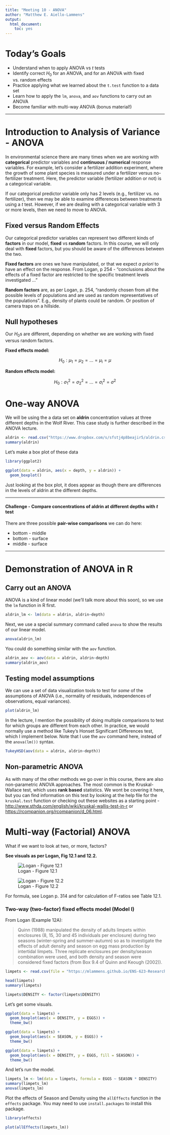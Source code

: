 ```yaml
---
title: "Meeting 10 - ANOVA"
author: "Matthew E. Aiello-Lammens"
output:
  html_document:
    toc: yes
---
```


# Today's Goals

* Understand when to apply ANOVA vs $t$ tests
* Identify correct $H_0$ for an ANOVA, and for an ANOVA with fixed vs. random effects
* Practice applying what we learned about the `t.test` function to a data set
* Learn how to apply the `lm`, `anova`, and `aov` functions to carry out an ANOVA
* Become familiar with multi-way ANOVA (bonus material!)


***

# Introduction to Analysis of Variance - ANOVA

In environmental science there are many times when we are working with **categorical** predictor variables and **continuous / numerical** response variables. 
For example, let's consider a fertilizer addition experiment, where the growth of some plant species is measured under a fertilizer versus no-fertilizer treatment. 
Here, the predictor variable (fertilizer addition or not) is a categorical variable. 

If our categorical predictor variable only has 2 levels (e.g., fertilizer vs. no fertilizer), then we may be able to examine differences between treatments using a $t$ test. 
However, if we are dealing with a categorical variable with 3 or more levels, then we need to move to ANOVA.

## Fixed versus Random Effects

Our categorical predictor variables can represent two different kinds of **factors** in our model, **fixed** vs **random** factors. 
In this course, we will only deal with **fixed** factors, but you should be aware of the differences between the two.

**Fixed factors** are ones we have manipulated, or that we expect *a priori* to have an effect on the response. 
From Logan, p 254 - "conclusions about the effects of a fixed factor are restricted to the specific treatment levels investigated ..."

**Random factors** are, as per Logan, p. 254, "randomly chosen from all the possible levels of populations and are used as random representatives of the populations". 
E.g., density of plants could be random. Or position of camera traps on a hillside.

## Null hypotheses

Our $H_0$s are different, depending on whether we are working with fixed versus random factors.

**Fixed effects model:** 

$$
H_0: \mu_1 = \mu_2 = ... = \mu_i = \mu
$$

**Random effects model:**

$$
H_0: \sigma^2_1 = \sigma^2_2 = ... = \sigma^2_i = \sigma^2 
$$

# One-way ANOVA


We will be using the a data set on **aldrin** concentration values at three different depths in the Wolf River.
This case study is further described in the ANOVA lecture.

```r
aldrin <- read.csv("https://www.dropbox.com/s/sfstj4p8beajir5/aldrin.csv?dl=1")
summary(aldrin)

```

Let's make a box plot of these data

```r
library(ggplot2)

ggplot(data = aldrin, aes(x = depth, y = aldrin)) +
  geom_boxplot()
```

Just looking at the box plot, it does appear as though there are differences in the levels of aldrin at the different depths.

***

#### Challenge - Compare concentrations of aldrin at different depths with *t* test

There are three possible **pair-wise comparisons** we can do here:

* bottom - middle
* bottom - surface
* middle - surface

***

<!---

### bottom - middle comparison

Subset our data set

```r
aldrin_bot_mid = subset(aldrin, depth %in% c("bottom", "middepth"))
```

Perform *t* test

```r
t.test(data = aldrin_bot_mid, aldrin ~ depth)
```

### bottom - surface


```r
aldrin_bot_surf = subset(aldrin, depth %in% c("bottom", "surface"))
t.test(data = aldrin_bot_surf, aldrin ~ depth)
```


### middle - surface

```r
aldrin_mid_surf = subset(aldrin, depth %in% c("middepth", "surface"))
t.test(data = aldrin_mid_surf, aldrin ~ depth)
```


--->


# Demonstration of ANOVA in R

## Carry out an ANOVA

ANOVA is a kind of linear model (we'll talk more about this soon), so we use the `lm` function in R first.

```r
aldrin_lm <- lm(data = aldrin, aldrin~depth)
```

Next, we use a special summary command called `anova` to show the results of our linear model.

```r
anova(aldrin_lm)
```

You could do something similar with the `aov` function. 

```r
aldrin_aov <- aov(data = aldrin, aldrin~depth)
summary(aldrin_aov)
```

## Testing model assumptions

We can use a set of data visualization tools to test for *some* of the assumptions of ANOVA (i.e., normality of residuals, independences of observations, equal variances).

```r
plot(aldrin_lm)
```



In the lecture, I mention the possibility of doing multiple comparisons to test for which groups are different from each other.
In practice, we would normally use a method like Tukey's Honset Significant Differences test, which I implement below. Note that I use the `aov` command here, instead of the `anova(lm())` syntax. 

```r
TukeyHSD(aov(data = aldrin, aldrin~depth))
```

## Non-parametric ANOVA

As with many of the other methods we go over in this course, there are also non-parametric ANOVA approaches. 
The most common is the Kruskal-Wallace test, which uses **rank based** statistics.
We wont be covering it here, but you can find information on this test by looking at the help file for the `kruskal.test` function or checking out these websites as a starting point - [http://www.sthda.com/english/wiki/kruskal-wallis-test-in-r](http://www.sthda.com/english/wiki/kruskal-wallis-test-in-r) or [https://rcompanion.org/rcompanion/d_06.html](https://rcompanion.org/rcompanion/d_06.html).



# Multi-way (Factorial) ANOVA

What if we want to look at two, or more, factors?

**See visuals as per Logan, Fig 12.1 and 12.2.**

![Logan - Figure 12.1](/Users/maiellolammens/Dropbox/Pace/Teaching/ENS-623-Research-Stats/ENS-623-Research-Stats-Web/lectures/logan-fig-12-1.png)

![Logan - Figure 12.2](/Users/maiellolammens/Dropbox/Pace/Teaching/ENS-623-Research-Stats/ENS-623-Research-Stats-Web/lectures/logan-fig-12-2.png)

For formula, see Logan p. 314 and for calculation of F-ratios see Table 12.1.




### Two-way (two-factor) fixed effects model (Model I)

From Logan (Example 12A):

> Quinn (1988) manipulated the density of adults limpets within enclosures (8, 15, 30 and 45 individuals per enclosure) during two seasons (winter-spring and summer-autumn) so as to investigate the effects of adult density and season on egg mass production by intertidal limpets. Three replicate enclosures per density/season combination were used, and both density and season were considered fixed factors (from Box 9.4 of Quinn and Keough (2002)).

```r
limpets <- read.csv(file = "https://mlammens.github.io/ENS-623-Research-Stats/data/Logan_Examples/Chapter12/Data/quinn.csv")

head(limpets)
summary(limpets)

limpets$DENSITY <- factor(limpets$DENSITY)
```

Let's get some visuals.

```r
ggplot(data = limpets) +
  geom_boxplot(aes(x = DENSITY, y = EGGS)) +
  theme_bw()

ggplot(data = limpets) +
  geom_boxplot(aes(x = SEASON, y = EGGS)) +
  theme_bw()

ggplot(data = limpets) +
  geom_boxplot(aes(x = DENSITY, y = EGGS, fill = SEASON)) +
  theme_bw()

```


And let's run the model.

```r
limpets_lm <- lm(data = limpets, formula = EGGS ~ SEASON * DENSITY)
summary(limpets_lm)
anova(limpets_lm)
```

Plot the effects of Season and Density using the `allEffects` function in the `effects` package. You may need to use `install.packages` to install this package.


```r
library(effects)

plot(allEffects(limpets_lm))
```




